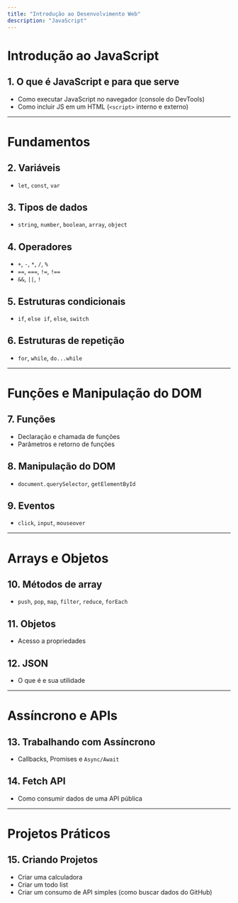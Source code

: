 ```yaml
---
title: "Introdução ao Desenvolvimento Web"
description: "JavaScript"
---
```


# Introdução ao JavaScript

## 1. O que é JavaScript e para que serve  
- Como executar JavaScript no navegador (console do DevTools)  
- Como incluir JS em um HTML (`<script>` interno e externo)  

---

# Fundamentos  

## 2. Variáveis  
- `let`, `const`, `var`  

## 3. Tipos de dados  
- `string`, `number`, `boolean`, `array`, `object`  

## 4. Operadores  
- `+`, `-`, `*`, `/`, `%`  
- `==`, `===`, `!=`, `!==`  
- `&&`, `||`, `!`  

## 5. Estruturas condicionais  
- `if`, `else if`, `else`, `switch`  

## 6. Estruturas de repetição  
- `for`, `while`, `do...while`  

---

# Funções e Manipulação do DOM  

## 7. Funções  
- Declaração e chamada de funções  
- Parâmetros e retorno de funções  

## 8. Manipulação do DOM  
- `document.querySelector`, `getElementById`  

## 9. Eventos  
- `click`, `input`, `mouseover`  

---

# Arrays e Objetos  

## 10. Métodos de array  
- `push`, `pop`, `map`, `filter`, `reduce`, `forEach`  

## 11. Objetos  
- Acesso a propriedades  

## 12. JSON  
- O que é e sua utilidade  

---

# Assíncrono e APIs  

## 13. Trabalhando com Assíncrono  
- Callbacks, Promises e `Async/Await`  

## 14. Fetch API  
- Como consumir dados de uma API pública  

---

# Projetos Práticos  

## 15. Criando Projetos  
- Criar uma calculadora  
- Criar um todo list  
- Criar um consumo de API simples (como buscar dados do GitHub)  